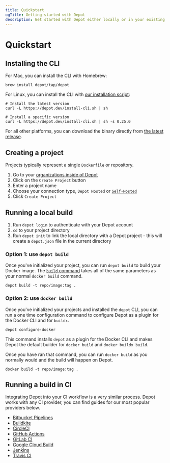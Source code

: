 ```yaml
---
title: Quickstart
ogTitle: Getting started with Depot
description: Get started with Depot either locally or in your existing CI provider.
---
```


# Quickstart

## Installing the CLI

For Mac, you can install the CLI with Homebrew:

```shell
brew install depot/tap/depot
```

For Linux, you can install the CLI with [our installation script](https://depot.dev/install-cli.sh):

```shell
# Install the latest version
curl -L https://depot.dev/install-cli.sh | sh

# Install a specific version
curl -L https://depot.dev/install-cli.sh | sh -s 0.25.0
```

For all other platforms, you can download the binary directly from [the latest release](https://github.com/depot/cli/releases).

## Creating a project

Projects typically represent a single `Dockerfile` or repository.

1. Go to your [organizations inside of Depot](/orgs)
2. Click on the `Create Project` button
3. Enter a project name
4. Choose your connection type, `Depot Hosted` or [`Self-Hosted`](/docs/self-hosted/overview)
5. Click `Create Project`

## Running a local build

1. Run `depot login` to authenticate with your Depot account
2. `cd` to your project directory
3. Run `depot init` to link the local directory with a Depot project - this will create a `depot.json` file in the current directory

### Option 1: use `depot build`

Once you've initialized your project, you can run `depot build` to build your Docker image. The [`build` command](/docs/cli/reference#depot-build) takes all of the same parameters as your normal `docker build` command.

```shell
depot build -t repo/image:tag .
```

### Option 2: use `docker build`

Once you've initialized your projects and installed the `depot` CLI, you can run a one time configuration command to configure Depot as a plugin for the Docker CLI and for `buildx`.

```shell
depot configure-docker
```

This command installs `depot` as a plugin for the Docker CLI and makes Depot the default builder for `docker build` and `docker buildx build`.

Once you have ran that command, you can run `docker build` as you normally would and the build will happen on Depot.

```shell
docker build -t repo/image:tag .
```

## Running a build in CI

Integrating Depot into your CI workflow is a very similar process. Depot works with any CI provider, you can find guides for our most popular providers below.

- [Bitbucket Pipelines](../integrations/bitbucket-pipelines)
- [Buildkite](../integrations/buildkite)
- [CircleCI](../integrations/circleci)
- [GitHub Actions](../integrations/github-actions)
- [GitLab CI](../integrations/gitlab-ci)
- [Google Cloud Build](../integrations/google-cloud-build)
- [Jenkins](../integrations/jenkins)
- [Travis CI](../integrations/travis-ci)
